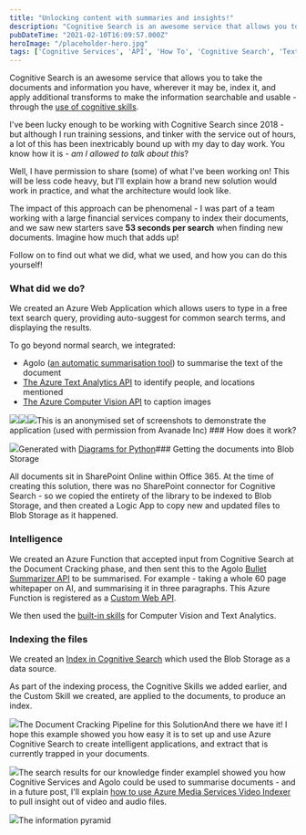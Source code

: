 ```yaml
---
title: "Unlocking content with summaries and insights!"
description: "Cognitive Search is an awesome service that allows you to take the documents and information you have, wherever it may be, index it, and apply additional transforms to make the information searchable and usable - through the use of cognitive skills [https://docs.microsoft"
pubDateTime: "2021-02-10T16:09:57.000Z"
heroImage: "/placeholder-hero.jpg"
tags: ['Cognitive Services', 'API', 'How To', 'Cognitive Search', 'Text Analytics', 'Agolo']
---
```


Cognitive Search is an awesome service that allows you to take the documents and information you have, wherever it may be, index it, and apply additional transforms to make the information searchable and usable - through the [use of cognitive skills](https://docs.microsoft.com/en-us/azure/search/cognitive-search-concept-intro).

I've been lucky enough to be working with Cognitive Search since 2018 - but although I run training sessions, and tinker with the service out of hours, a lot of this has been inextricably bound up with my day to day work. You know how it is - *am I allowed to talk about this*?

Well, I have permission to share (some) of what I've been working on! This will be less code heavy, but I'll explain how a brand new solution would work in practice, and what the architecture would look like.

The impact of this approach can be phenomenal - I was part of a team working with a large financial services company to index their documents, and we saw new starters save **53 seconds per search** when finding new documents. Imagine how much that adds up!

Follow on to find out what we did, what we used, and how you can do this yourself!

### What did we do?

We created an Azure Web Application which allows users to type in a free text search query, providing auto-suggest for common search terms, and displaying the results.

To go beyond normal search, we integrated:

* Agolo ([an automatic summarisation tool](https://www.agolo.com/)) to summarise the text of the document
* [The Azure Text Analytics API](https://docs.microsoft.com/en-gb/azure/cognitive-services/text-analytics/how-tos/text-analytics-how-to-entity-linking?tabs=version-3) to identify people, and locations mentioned
* [The Azure Computer Vision API](https://docs.microsoft.com/en-us/azure/cognitive-services/computer-vision/overview#analyze-images-for-insight) to caption images

![](__GHOST_URL__/content/images/2021/02/cogsearchdesign.png)![](__GHOST_URL__/content/images/2021/02/cogsearchmain.png)![](__GHOST_URL__/content/images/2021/02/cogsearchoverview.png)This is an anonymised set of screenshots to demonstrate the application (used with permission from Avanade Inc) ### How does it work?

![](__GHOST_URL__/content/images/2021/02/cognitive_search_application.png)Generated with [Diagrams for Python](https://diagrams.mingrammer.com/)### Getting the documents into Blob Storage


All documents sit in SharePoint Online within Office 365. At the time of creating this solution, there was no SharePoint connector for Cognitive Search - so we copied the entirety of the library to be indexed to Blob Storage, and then created a Logic App to copy new and updated files to Blob Storage as it happened.


### Intelligence


We created an Azure Function that accepted input from Cognitive Search at the Document Cracking phase, and then sent this to the Agolo [Bullet Summarizer API](https://dev.agolo.com/docs/services/570d7b4f88b6e5116cdf6a17/operations/570d7b5188b6e508dcfb1c90) to be summarised. For example - taking a whole 60 page whitepaper on AI, and summarising it in three paragraphs. This Azure Function is registered as a [Custom Web API](https://docs.microsoft.com/en-us/azure/search/cognitive-search-custom-skill-web-api).


We then used the [built-in skills](https://docs.microsoft.com/en-us/azure/search/cognitive-search-predefined-skills#built-in-skills) for Computer Vision and Text Analytics.


### Indexing the files


We created an [Index in Cognitive Search](https://docs.microsoft.com/en-us/azure/search/search-get-started-portal) which used the Blob Storage as a data source.


As part of the indexing process, the Cognitive Skills we added earlier, and the Custom Skill we created, are applied to the documents, to produce an index.


![](__GHOST_URL__/content/images/2021/02/image-21.png)The Document Cracking Pipeline for this SolutionAnd there we have it! I hope this example showed you how easy it is to set up and use Azure Cognitive Search to create intelligent applications, and extract that is currently trapped in your documents.

![](__GHOST_URL__/content/images/2021/02/cogsearchoverview-1.png)The search results for our knowledge finder exampleI showed you how Cognitive Services and Agolo could be used to summarise documents - and in a future post, I'll explain [how to use Azure Media Services Video Indexer](https://docs.microsoft.com/en-us/azure/media-services/video-indexer/video-indexer-overview) to pull insight out of video and audio files.

![](__GHOST_URL__/content/images/2021/02/image-23.png)The information pyramid